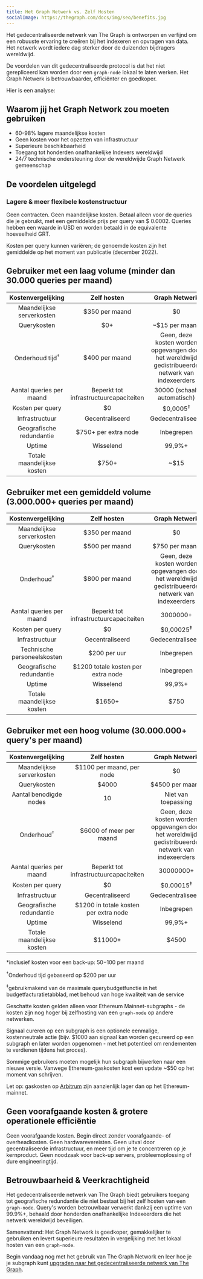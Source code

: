 ```yaml
---
title: Het Graph Netwerk vs. Zelf Hosten
socialImage: https://thegraph.com/docs/img/seo/benefits.jpg
---
```


Het gedecentraliseerde netwerk van The Graph is ontworpen en verfijnd om een robuuste ervaring te creëren bij het indexeren en opvragen van data. Het netwerk wordt iedere dag sterker door de duizenden bijdragers wereldwijd.

De voordelen van dit gedecentraliseerde protocol is dat het niet gerepliceerd kan worden door een `graph-node` lokaal te laten werken. Het Graph Netwerk is betrouwbaarder, efficiënter en goedkoper.

Hier is een analyse:

## Waarom jij het Graph Network zou moeten gebruiken

- 60-98% lagere maandelijkse kosten
- Geen kosten voor het opzetten van infrastructuur
- Superieure beschikbaarheid
- Toegang tot honderden onafhankelijke Indexers wereldwijd
- 24/7 technische ondersteuning door de wereldwijde Graph Netwerk gemeenschap

## De voordelen uitgelegd

### Lagere & meer flexibele kostenstructuur

Geen contracten. Geen maandelijkse kosten. Betaal alleen voor de queries die je gebruikt, met een gemiddelde prijs per query van $ 0.0002. Queries hebben een waarde in USD en worden betaald in de equivalente hoeveelheid GRT.

Kosten per query kunnen variëren; de genoemde kosten zijn het gemiddelde op het moment van publicatie (december 2022).

## Gebruiker met een laag volume (minder dan 30.000 queries per maand)

| Kostenvergelijking | Zelf hosten | Graph Netwerk |
| :-: | :-: | :-: |
| Maandelijkse serverkosten | $350 per maand | $0 |
| Querykosten | $0+ | ~$15 per maand |
| Onderhoud tijd<sup>†</sup> | $400 per maand | Geen, deze kosten worden opgevangen door het wereldwijd gedistribueerde netwerk van indexeerders |
| Aantal queries per maand | Beperkt tot infrastructuurcapaciteiten | 30000 (schaalt automatisch) |
| Kosten per query | $0 | $0,0005<sup>‡</sup> |
| Infrastructuur | Gecentraliseerd | Gedecentraliseerd |
| Geografische redundantie | $750+ per extra node | Inbegrepen |
| Uptime | Wisselend | 99,9%+ |
| Totale maandelijkse kosten | <span className="highlight-row" />$750+ | ~$15 |

## Gebruiker met een gemiddeld volume (3.000.000+ queries per maand)

| Kostenvergelijking | Zelf hosten | Graph Netwerk |
| :-: | :-: | :-: |
| Maandelijkse serverkosten | $350 per maand | $0 |
| Querykosten | $500 per maand | $750 per maand |
| Onderhoud<sup>†</sup> | $800 per maand | Geen, deze kosten worden opgevangen door het wereldwijd gedistribueerde netwerk van indexeerders |
| Aantal queries per maand | Beperkt tot infrastructuurcapaciteiten | 3000000+ |
| Kosten per query | $0 | $0,00025<sup>‡</sup> |
| Infrastructuur | Gecentraliseerd | Gedecentraliseerd |
| Technische personeelskosten | $200 per uur | Inbegrepen |
| Geografische redundantie | $1200 totale kosten per extra node | Inbegrepen |
| Uptime | Wisselend | 99,9%+ |
| Totale maandelijkse kosten | <span className="highlight-row" /> $1650+ | $750 |

## Gebruiker met een hoog volume (30.000.000+ query's per maand)

| Kostenvergelijking | Zelf hosten | Graph Netwerk |
| :-: | :-: | :-: |
| Maandelijkse serverkosten | $1100 per maand, per node | $0 |
| Querykosten | $4000 | $4500 per maand |
| Aantal benodigde nodes | 10 | Niet van toepassing |
| Onderhoud<sup>†</sup> | $6000 of meer per maand | Geen, deze kosten worden opgevangen door het wereldwijd gedistribueerde netwerk van indexeerders |
| Aantal queries per maand | Beperkt tot infrastructuurcapaciteiten | 30000000+ |
| Kosten per query | $0 | $0.00015<sup>‡</sup> |
| Infrastructuur | Gecentraliseerd | Gedecentraliseerd |
| Geografische redundantie | $1200 in totale kosten per extra node | Inbegrepen |
| Uptime | Wisselend | 99,9%+ |
| Totale maandelijkse kosten | <span className="highlight-row" /> $11000+ | $4500 |

\*inclusief kosten voor een back-up: $50-$100 per maand

<sup>†</sup>Onderhoud tijd gebaseerd op $200 per uur

<sup>‡</sup>gebruikmakend van de maximale querybudgetfunctie in het budgetfacturatietabblad, met behoud van hoge
kwaliteit van de service

Geschatte kosten gelden alleen voor Ethereum Mainnet-subgraphs - de kosten zijn nog hoger bij zelfhosting van een `graph-node` op andere netwerken.

Signaal cureren op een subgraph is een optionele eenmalige, kostenneutrale actie (bijv. $1000 aan signaal kan worden gecureerd op een subgraph en later worden opgenomen - met het potentieel om rendementen te verdienen tijdens het proces).

Sommige gebruikers moeten mogelijk hun subgraph bijwerken naar een nieuwe versie. Vanwege Ethereum-gaskosten kost een update ~$50 op het moment van schrijven.

Let op: gaskosten op [Arbitrum](/arbitrum/arbitrum-faq) zijn aanzienlijk lager dan op het Ethereum-mainnet.

## Geen voorafgaande kosten & grotere operationele efficiëntie

Geen voorafgaande kosten. Begin direct zonder voorafgaande- of overheadkosten. Geen hardwarevereisten. Geen uitval door gecentraliseerde infrastructuur, en meer tijd om je te concentreren op je kernproduct. Geen noodzaak voor back-up servers, probleemoplossing of dure engineeringtijd.

## Betrouwbaarheid & Veerkrachtigheid

Het gedecentraliseerde netwerk van The Graph biedt gebruikers toegang tot geografische redundantie die niet bestaat bij het zelf hosten van een `graph-node`. Query's worden betrouwbaar verwerkt dankzij een uptime van 99.9%+, behaald door honderden onafhankelijke Indexeerders die het netwerk wereldwijd beveiligen.

Samenvattend: Het Graph Network is goedkoper, gemakkelijker te gebruiken en levert superieure resultaten in vergelijking met het lokaal hosten van een `graph-node`.

Begin vandaag nog met het gebruik van The Graph Network en leer hoe je je subgraph kunt [upgraden naar het gedecentraliseerde netwerk van The Graph](/cookbook/upgrading-a-subgraph).
